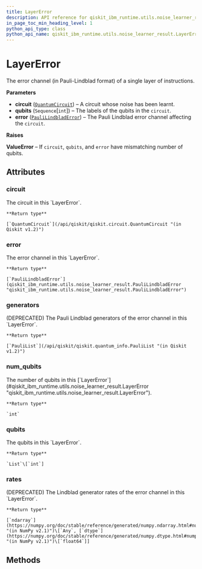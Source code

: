 ```yaml
---
title: LayerError
description: API reference for qiskit_ibm_runtime.utils.noise_learner_result.LayerError
in_page_toc_min_heading_level: 1
python_api_type: class
python_api_name: qiskit_ibm_runtime.utils.noise_learner_result.LayerError
---
```


# LayerError

<Class id="qiskit_ibm_runtime.utils.noise_learner_result.LayerError" isDedicatedPage={true} github="https://github.com/Qiskit/qiskit-ibm-runtime/tree/stable/0.28/qiskit_ibm_runtime/utils/noise_learner_result.py#L112-L194" signature="LayerError(circuit, qubits, error)" modifiers="class">
  The error channel (in Pauli-Lindblad format) of a single layer of instructions.

  **Parameters**

  *   **circuit** ([`QuantumCircuit`](/api/qiskit/qiskit.circuit.QuantumCircuit "(in Qiskit v1.2)")) – A circuit whose noise has been learnt.
  *   **qubits** (`Sequence`\[`int`]) – The labels of the qubits in the `circuit`.
  *   **error** ([`PauliLindbladError`](qiskit_ibm_runtime.utils.noise_learner_result.PauliLindbladError "qiskit_ibm_runtime.utils.noise_learner_result.PauliLindbladError")) – The Pauli Lindblad error channel affecting the `circuit`.

  **Raises**

  **ValueError** – If `circuit`, `qubits`, and `error` have mismatching number of qubits.

  ## Attributes

  ### circuit

  <Attribute id="qiskit_ibm_runtime.utils.noise_learner_result.LayerError.circuit">
    The circuit in this `LayerError`.

    **Return type**

    [`QuantumCircuit`](/api/qiskit/qiskit.circuit.QuantumCircuit "(in Qiskit v1.2)")
  </Attribute>

  ### error

  <Attribute id="qiskit_ibm_runtime.utils.noise_learner_result.LayerError.error">
    The error channel in this `LayerError`.

    **Return type**

    [`PauliLindbladError`](qiskit_ibm_runtime.utils.noise_learner_result.PauliLindbladError "qiskit_ibm_runtime.utils.noise_learner_result.PauliLindbladError")
  </Attribute>

  ### generators

  <Attribute id="qiskit_ibm_runtime.utils.noise_learner_result.LayerError.generators">
    (DEPRECATED) The Pauli Lindblad generators of the error channel in this `LayerError`.

    **Return type**

    [`PauliList`](/api/qiskit/qiskit.quantum_info.PauliList "(in Qiskit v1.2)")
  </Attribute>

  ### num\_qubits

  <Attribute id="qiskit_ibm_runtime.utils.noise_learner_result.LayerError.num_qubits">
    The number of qubits in this [`LayerError`](#qiskit_ibm_runtime.utils.noise_learner_result.LayerError "qiskit_ibm_runtime.utils.noise_learner_result.LayerError").

    **Return type**

    `int`
  </Attribute>

  ### qubits

  <Attribute id="qiskit_ibm_runtime.utils.noise_learner_result.LayerError.qubits">
    The qubits in this `LayerError`.

    **Return type**

    `List`\[`int`]
  </Attribute>

  ### rates

  <Attribute id="qiskit_ibm_runtime.utils.noise_learner_result.LayerError.rates">
    (DEPRECATED) The Lindblad generator rates of the error channel in this `LayerError`.

    **Return type**

    [`ndarray`](https://numpy.org/doc/stable/reference/generated/numpy.ndarray.html#numpy.ndarray "(in NumPy v2.1)")\[`Any`, [`dtype`](https://numpy.org/doc/stable/reference/generated/numpy.dtype.html#numpy.dtype "(in NumPy v2.1)")\[`float64`]]
  </Attribute>

  ## Methods
</Class>

